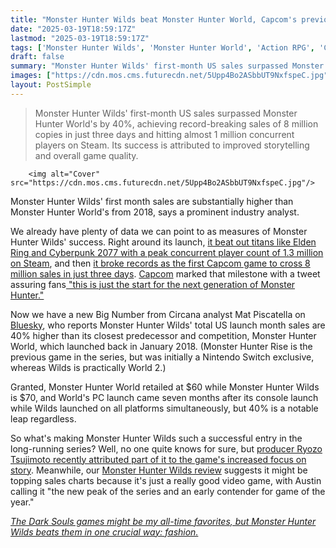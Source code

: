```yaml
---
title: "Monster Hunter Wilds beat Monster Hunter World, Capcom's previous defining mega-hit, by 40% in US launch month sales"
date: "2025-03-19T18:59:17Z"
lastmod: "2025-03-19T18:59:17Z"
tags: ['Monster Hunter Wilds', 'Monster Hunter World', 'Action RPG', 'Capcom', 'PC', 'PS5', 'Xbox Series X', 'Nintendo Switch', 'Sales Figures']
draft: false
summary: "Monster Hunter Wilds' first-month US sales surpassed Monster Hunter World's by 40%, achieving record-breaking sales of 8 million copies in just three days and hitting almost 1 million concurrent players on Steam.  Its success is attributed to improved storytelling and overall game quality."
images: ["https://cdn.mos.cms.futurecdn.net/5Upp4Bo2ASbbUT9NxfspeC.jpg"]
layout: PostSimple
---
```

> Monster Hunter Wilds' first-month US sales surpassed Monster Hunter World's by 40%, achieving record-breaking sales of 8 million copies in just three days and hitting almost 1 million concurrent players on Steam.  Its success is attributed to improved storytelling and overall game quality.


        <img alt="Cover" src="https://cdn.mos.cms.futurecdn.net/5Upp4Bo2ASbbUT9NxfspeC.jpg"/>
        
Monster Hunter Wilds' first month sales are substantially higher than Monster Hunter World's from 2018, says a prominent industry analyst.

We already have plenty of data we can point to as measures of Monster Hunter Wilds' success. Right around its launch, [it beat out titans like Elden Ring and Cyberpunk 2077 with a peak concurrent player count of 1.3 million on Steam](https://www.gamesradar.com/games/monster-hunter/monster-hunter-wilds-hits-almost-1-million-concurrent-players-on-steam-in-1-hour-surpassing-elden-ring-and-nearly-tripling-monster-hunter-worlds-all-time-peak/), and then [it broke records as the first Capcom game to cross 8 million sales in just three days](https://www.gamesradar.com/games/monster-hunter/monster-hunter-wilds-breaks-a-capcom-record-as-the-action-rpg-passes-8-million-sales-in-3-days-the-fastest-a-title-has-reached-this-milestone-in-the-companys-history/). [Capcom](https://www.gamesradar.com/tag/capcom/) marked that milestone with a tweet assuring fans[ "this is just the start for the next generation of Monster Hunter."](https://www.gamesradar.com/games/monster-hunter/capcom-promises-this-is-just-the-start-for-the-next-generation-of-monster-hunter-as-wilds-shatters-sales-milestones-the-guild-authorizes-this-celebration/)

Now we have a new Big Number from Circana analyst Mat Piscatella on [Bluesky](https://bsky.app/profile/matpiscatella.bsky.social/post/3lkqhsujgus2v), who reports Monster Hunter Wilds' total US launch month sales are 40% higher than its closest predecessor and competition, Monster Hunter World, which launched back in January 2018. (Monster Hunter Rise is the previous game in the series, but was initially a Nintendo Switch exclusive, whereas Wilds is practically World 2.)

Granted, Monster Hunter World retailed at $60 while Monster Hunter Wilds is $70, and World's PC launch came seven months after its console launch while Wilds launched on all platforms simultaneously, but 40% is a notable leap regardless.

So what's making Monster Hunter Wilds such a successful entry in the long-running series? Well, no one quite knows for sure, but [producer Ryozo Tsujimoto recently attributed part of it to the game's increased focus on story](producer%20Ryozo%20Tsujimoto). Meanwhile, our [Monster Hunter Wilds review](https://www.gamesradar.com/games/monster-hunter/monster-hunter-wilds-review/) suggests it might be topping sales charts because it's just a really good video game, with Austin calling it "the new peak of the series and an early contender for game of the year."

[<em>The Dark Souls games might be my all-time favorites, but Monster Hunter Wilds beats them in one crucial way: fashion.</em>](https://www.gamesradar.com/games/action-rpg/the-dark-souls-games-might-be-my-all-time-favorites-but-monster-hunter-wilds-beats-them-in-one-crucial-way-fashion/)
        